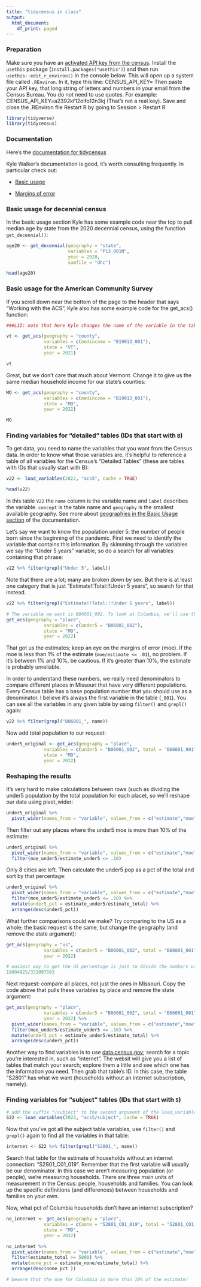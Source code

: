 ```yaml
---
title: "tidycensus in class"
output:
  html_document:
    df_print: paged
---
```


### Preparation

Make sure you have an [activated API key from the census](https://api.census.gov/data/key_signup.html). Install the `usethis` package (`install.packages("usethis")`) and then run `usethis::edit_r_environ()` in the console below. This will open up a system file called `.REnviron`. In it, type this line: CENSUS_API_KEY= Then paste your API key, that long string of letters and numbers in your email from the Census Bureau. You do not need to use quotes. For example: CENSUS_API_KEY=a2392kf12oifo12n3kj (That's not a real key). Save and close the .REnviron file Restart R by going to Session \> Restart R

```r
library(tidyverse)
library(tidycensus)
```

### Documentation

Here's the [documentation for tidycensus](https://walker-data.com/tidycensus/articles/basic-usage.html#geography-in-tidycensus-1)

Kyle Walker's documentation is good, it's worth consulting frequently. In particular check out:

-   [Basic usage](https://walker-data.com/tidycensus/articles/basic-usage.html)

-   [Margins of error](https://walker-data.com/tidycensus/articles/margins-of-error.html)

### Basic usage for decennial census

In the basic usage section Kyle has some example code near the top to pull median age by state from the 2020 decennial census, using the function `get_decennial()`:

```r
age20 <- get_decennial(geography = "state", 
                       variables = "P13_001N", 
                       year = 2020,
                       sumfile = "dhc")

head(age20)
```

### Basic usage for the American Community Survey

If you scroll down near the bottom of the page to the header that says "Working with the ACS", Kyle also has some example code for the get_acs() function:

```r
###LIZ: note that here Kyle changes the name of the variable in the table to "medincome" so we know what "B19013_001" actually is: median household income

vt <- get_acs(geography = "county", 
              variables = c(medincome = "B19013_001"), 
              state = "VT", 
              year = 2021)

vt
```

Great, but we don't care that much about Vermont. Change it to give us the same median household income for our state's counties:

```r
MO <- get_acs(geography = "county", 
              variables = c(medincome = "B19013_001"), 
              state = "MO", 
              year = 2022)

MO
```

### Finding variables for "detailed" tables (IDs that start with `B`)

To get data, you need to name the variables that you want from the Census data. In order to know what those variables are, it's helpful to reference a table of all variables for the Census's "Detailed Tables" (these are tables with IDs that usually start with B):

```r
v22 <- load_variables(2022, "acs5", cache = TRUE)

head(v22)
```

In this table `V22` the `name` column is the variable name and `label` describes the variable. `concept` is the table name and `geography` is the smallest available geography. See more about [geographies in the Basic Usage section](https://walker-data.com/tidycensus/articles/basic-usage.html#geography-in-tidycensus) of the documentation.

Let's say we want to know the population under 5: the number of people born since the beginning of the pandemic. First we need to identify the variable that contains this information. By skimming through the variables we say the "Under 5 years" variable, so do a search for all variables containing that phrase:

```r
v22 %>% filter(grepl("Under 5", label))
```

Note that there are a lot; many are broken down by sex. But there is at least one category that is just "Estimate!!Total:!!Under 5 years", so search for that instead.

```r
v22 %>% filter(grepl("Estimate!!Total:!!Under 5 years", label))

# The variable we want is B06001_002. To look at Columbia, we'll use the "place" geography:
get_acs(geography = "place", 
              variables = c(under5 = "B06001_002"), 
              state = "MO", 
              year = 2022)
```

That got us the estimates; keep an eye on the margins of error (moe). If the moe is less than 1% of the estimate (`moe/estimate <= .01`), no problem. If it's between 1% and 10%, be cautious. If it's greater than 10%, the estimate is probably unreliable.

In order to understand these numbers, we really need denominators to compare different places in Missouri that have very different populations. Every Census table has a base population number that you should use as a denominator. I believe it's always the first variable in the table (`_001`). You can see all the variables in any given table by using `filter()` and `grepl()` again:

```r
v22 %>% filter(grepl("B06001_", name))
```

Now add total population to our request:

```r
under5_original <- get_acs(geography = "place", 
              variables = c(under5 = "B06001_002", total = "B06001_001"), 
              state = "MO", 
              year = 2022)
```

### Reshaping the results

It's very hard to make calculations between rows (such as dividing the under5 population by the total population for each place), so we'll reshape our data using pivot_wider:

```r
under5_original %>% 
  pivot_wider(names_from = "variable", values_from = c("estimate","moe"))
```

Then filter out any places where the under5 moe is more than 10% of the estimate:

```r
under5_original %>% 
  pivot_wider(names_from = "variable", values_from = c("estimate","moe")) %>% 
  filter(moe_under5/estimate_under5 <= .10)
```

Only 8 cities are left. Then calculate the under5 pop as a pct of the total and sort by that percentage:

```r
under5_original %>% 
  pivot_wider(names_from = "variable", values_from = c("estimate","moe")) %>% 
  filter(moe_under5/estimate_under5 <= .10) %>% 
  mutate(under5_pct = estimate_under5/estimate_total) %>% 
  arrange(desc(under5_pct))
```

What further comparisons could we make? Try comparing to the US as a whole; the basic request is the same, but change the geography (and remove the state argument):

```r
get_acs(geography = "us", 
              variables = c(under5 = "B06001_002", total = "B06001_001"), 
              year = 2022)

# easiest way to get the US percentage is just to divide the numbers using a calculator or R:
19004925/331097593
```

Next request: compare all places, not just the ones in Missouri. Copy the code above that pulls these variables by place and remove the state argument:

```r
get_acs(geography = "place", 
              variables = c(under5 = "B06001_002", total = "B06001_001"), 
              year = 2022) %>% 
  pivot_wider(names_from = "variable", values_from = c("estimate","moe")) %>% 
  filter(moe_under5/estimate_under5 <= .10) %>% 
  mutate(under5_pct = estimate_under5/estimate_total) %>% 
  arrange(desc(under5_pct))
```

Another way to find variables is to use [data.census.gov](https://data.census.gov); search for a topic you're interested in, such as "internet". The websit will give you a list of tables that match your search; explore them a little and see which one has the information you need. Then grab that table's ID. In this case, the table "S2801" has what we want (households without an internet subscription, namely). 

### Finding variables for "subject" tables (IDs that start with `S`)

```r
# add the suffix "/subject" to the second argument of the load_variables() function:
S22 <- load_variables(2022, "acs5/subject", cache = TRUE)
```

Now that you've got all the subject table variables, use `filter()` and `grepl()` again to find all the variables in that table:
```r
internet <- S22 %>% filter(grepl("S2801_", name))
```

Search that table for the estimate of households without an internet connection: "S2801_C01_019". 
Remember that the first variable will usually be our denominator. In this case we aren't measuring population (or people), we're measuring households. There are three main units of measurement in the Census: people, households and families. You can look up the specific definitions (and differences) between households and families on your own.

Now, what pct of Columbia households don't have an internet subscription?
```r
no_internet <- get_acs(geography = "place", 
              variables = c(none = "S2801_C01_019", total = "S2801_C01_001"), 
              state = "MO", 
              year = 2022)

no_internet %>% 
  pivot_wider(names_from = "variable", values_from = c("estimate","moe")) %>% 
  filter(estimate_total >= 5000) %>% 
  mutate(none_pct = estimate_none/estimate_total) %>% 
  arrange(desc(none_pct ))

# beware that the moe for Columbia is more than 10% of the estimate!
```
